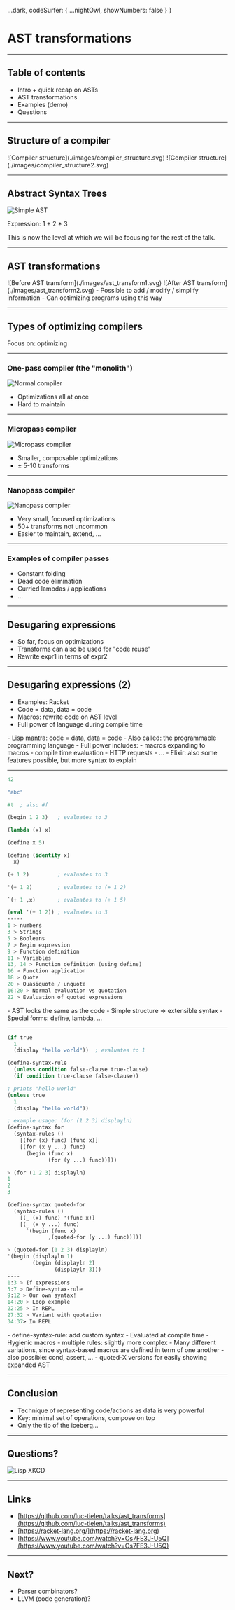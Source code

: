 

  ...dark,
  codeSurfer: {
    ...nightOwl,
    showNumbers: false
  }
}

# AST transformations

---

## Table of contents

- Intro + quick recap on ASTs
- AST transformations
- Examples (demo)
- Questions

---

## Structure of a compiler

<Steps>
<Step>![Compiler structure](./images/compiler_structure.svg)</Step>
<Step>![Compiler structure](./images/compiler_structure2.svg)</Step>
</Steps>

---

## Abstract Syntax Trees

![Simple AST](./images/simple_ast.svg)

Expression: 1 + 2 * 3

<Notes>
This is now the level at which we will be focusing for the rest of the talk.
</Notes>

---

## AST transformations

<Split>
  <Markdown>
    ![Before AST transform](./images/ast_transform1.svg)
  </Markdown>
  <Markdown>
    ![After AST transform](./images/ast_transform2.svg)
  </Markdown>
</Split>

<Notes>
- Possible to add / modify / simplify information
- Can optimizing programs using this way
</Notes>

---

## Types of optimizing compilers

<Notes>
Focus on: optimizing
</Notes>

---

### One-pass compiler (the "monolith")

![Normal compiler](./images/normal_compiler.svg)

- Optimizations all at once
- Hard to maintain

---

### Micropass compiler

![Micropass compiler](./images/micropass_compiler.svg)
- Smaller, composable optimizations
- ± 5-10 transforms

---

### Nanopass compiler

![Nanopass compiler](./images/nanopass_compiler.svg)
- Very small, focused optimizations
- 50+ transforms not uncommon
- Easier to maintain, extend, ...

---

### Examples of compiler passes

- Constant folding
- Dead code elimination
- Curried lambdas / applications
- ...

---

## Desugaring expressions

- So far, focus on optimizations
- Transforms can also be used for "code reuse"
- Rewrite expr1 in terms of expr2

---

## Desugaring expressions (2)

- Examples: Racket
- Code = data, data = code
- Macros: rewrite code on AST level
- Full power of language during compile time

<Notes>
- Lisp mantra: code = data, data = code
- Also called: the programmable programming language
- Full power includes:
  - macros expanding to macros
  - compile time evaluation
  - HTTP requests
  - ...
- Elixir: also some features possible, but more syntax to explain
</Notes>

---

```lisp Examples (1)
42

"abc"

#t  ; also #f

(begin 1 2 3)   ; evaluates to 3

(lambda (x) x)

(define x 5)

(define (identity x)
  x)

(+ 1 2)         ; evaluates to 3

'(+ 1 2)        ; evaluates to (+ 1 2)

`(+ 1 ,x)       ; evaluates to (+ 1 5)

(eval '(+ 1 2)) ; evaluates to 3
-----
1 > numbers
3 > Strings
5 > Booleans
7 > Begin expression
9 > Function definition
11 > Variables
13, 14 > Function definition (using define)
16 > Function application
18 > Quote
20 > Quasiquote / unquote
16:20 > Normal evaluation vs quotation
22 > Evaluation of quoted expressions
```

<Notes>
<p>
- AST looks the same as the code
- Simple structure => extensible syntax
- Special forms: define, lambda, ...
</p>
</Notes>

---

```lisp Examples (2)
(if true
  1
  (display "hello world"))  ; evaluates to 1

(define-syntax-rule
  (unless condition false-clause true-clause)
  (if condition true-clause false-clause))

; prints "hello world"
(unless true
  1
  (display "hello world"))

; example usage: (for (1 2 3) displayln)
(define-syntax for
  (syntax-rules ()
    [(for (x) func) (func x)]
    [(for (x y ...) func)
      (begin (func x)
             (for (y ...) func))]))

> (for (1 2 3) displayln)
1
2
3

(define-syntax quoted-for
  (syntax-rules ()
    [(_ (x) func) '(func x)]
    [(_ (x y ...) func)
      `(begin (func x)
             ,(quoted-for (y ...) func))]))

> (quoted-for (1 2 3) displayln)
'(begin (displayln 1)
        (begin (displayln 2)
               (displayln 3)))
----
1:3 > If expressions
5:7 > Define-syntax-rule
9:12 > Our own syntax!
14:20 > Loop example
22:25 > In REPL
27:32 > Variant with quotation
34:37> In REPL
```

<Notes>
<p>
- define-syntax-rule: add custom syntax
- Evaluated at compile time
- Hygienic macros
- multiple rules: slightly more complex
- Many different variations, since syntax-based macros are defined in term of one another
- also possible: cond, assert, ...
- quoted-X versions for easily showing expanded AST
</p>
</Notes>

---

## Conclusion

- Technique of representing code/actions as data is very powerful
- Key: minimal set of operations, compose on top
- Only the tip of the iceberg...

---

## Questions?

![Lisp XKCD](./images/lisp.png)

---

## Links

- [https://github.com/luc-tielen/talks/ast_transforms](https://github.com/luc-tielen/talks/ast_transforms)
- [https://racket-lang.org/](https://racket-lang.org)
- [https://www.youtube.com/watch?v=Os7FE3J-U5Q](https://www.youtube.com/watch?v=Os7FE3J-U5Q)

---

## Next?

- Parser combinators?
- LLVM (code generation)?

